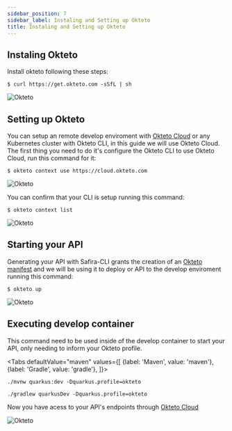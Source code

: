 ```yaml
---
sidebar_position: 7
sidebar_label: Instaling and Setting up Okteto
title: Instaling and Setting up Okteto
---
```


## Instaling Okteto
Install okteto following these steps:

```
$ curl https://get.okteto.com -sSfL | sh
```
![Okteto](/img/screenshot/Okteto/Okteto1.png)

## Setting up Okteto

You can setup an remote develop enviroment with [Okteto Cloud](https://cloud.okteto.com/) or any Kubernetes cluster with Okteto CLI, in this guide we will use Okteto Cloud.
The first thing you need to do it's configure the Okteto CLI to use Okteto Cloud, run this command for it:

```
$ okteto context use https://cloud.okteto.com
```

![Okteto](/img/screenshot/Okteto/Okteto2.png)

You can confirm that your CLI is setup running this command:

```
$ okteto context list
```

![Okteto](/img/screenshot/Okteto/Okteto3.png)


## Starting your API

Generating your API with Safira-CLI grants the creation of an [Okteto manifest](https://www.okteto.com/docs/reference/manifest) and we will be using it to deploy or API to the develop enviroment running this command:
```
$ okteto up
```

![Okteto](/img/screenshot/Okteto/Okteto4.png)

## Executing develop container

This command need to be used inside of the develop container to start your API, only needing to inform your Okteto profile.

<Tabs
    defaultValue="maven"
    values={[
        {label: 'Maven', value: 'maven'},
        {label: 'Gradle', value: 'gradle'},
    ]}>
<TabItem value="maven">

  
    ./mvnw quarkus:dev -Dquarkus.profile=okteto

    
</TabItem>
<TabItem value="gradle">


    ./gradlew quarkusDev -Dquarkus.profile=okteto


</TabItem>
</Tabs>


Now you have acess to your API's endpoints through [Okteto Cloud](https://cloud.okteto.com/)

![Okteto](/img/screenshot/Okteto/Okteto5.png)